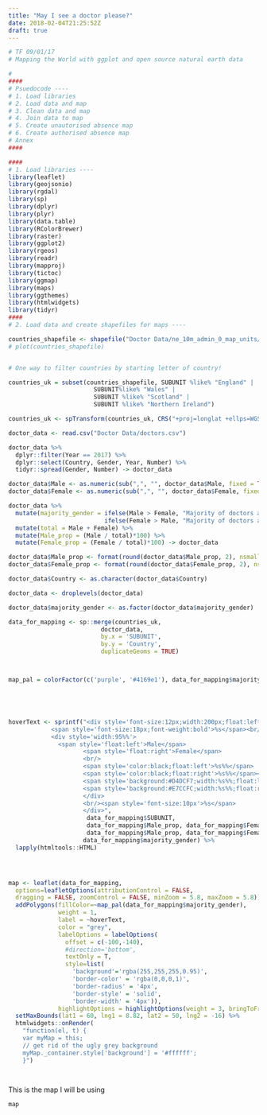```yaml
---
title: "May I see a doctor please?"
date: 2018-02-04T21:25:52Z
draft: true
---
```


```r
# TF 09/01/17
# Mapping the World with ggplot and open source natural earth data

# 
####
# Psuedocode ----
# 1. Load libraries
# 2. Load data and map
# 3. Clean data and map
# 4. Join data to map
# 5. Create unautorised absence map
# 6. Create authorised absence map
# Annex
####

####
# 1. Load libraries ----
library(leaflet)
library(geojsonio)
library(rgdal)
library(sp)
library(dplyr)
library(plyr)
library(data.table)
library(RColorBrewer)
library(raster)
library(ggplot2)
library(rgeos)
library(readr)
library(mapproj)
library(tictoc)
library(ggmap)
library(maps)
library(ggthemes)
library(htmlwidgets)
library(tidyr)
####
# 2. Load data and create shapefiles for maps ----

countries_shapefile <- shapefile("Doctor Data/ne_10m_admin_0_map_units/ne_10m_admin_0_map_units.shp")
# plot(countries_shapefile)


# One way to filter countries by starting letter of country!

countries_uk = subset(countries_shapefile, SUBUNIT %like% "England" | 
                        SUBUNIT%like% "Wales" |
                        SUBUNIT %like% "Scotland" |
                        SUBUNIT %like% "Northern Ireland")

countries_uk <- spTransform(countries_uk, CRS("+proj=longlat +ellps=WGS84"))

doctor_data <- read.csv("Doctor Data/doctors.csv")

doctor_data %>% 
  dplyr::filter(Year == 2017) %>% 
  dplyr::select(Country, Gender, Year, Number) %>%
  tidyr::spread(Gender, Number) -> doctor_data

doctor_data$Male <- as.numeric(sub(",", "", doctor_data$Male, fixed = TRUE))
doctor_data$Female <- as.numeric(sub(",", "", doctor_data$Female, fixed = TRUE))

doctor_data %>%
  mutate(majority_gender = ifelse(Male > Female, "Majority of doctors are male", 
                           ifelse(Female > Male, "Majority of doctors are female", "Gender Equality")))  %>%
  mutate(total = Male + Female) %>%
  mutate(Male_prop = (Male / total)*100) %>%
  mutate(Female_prop = (Female / total)*100) -> doctor_data

doctor_data$Male_prop <- format(round(doctor_data$Male_prop, 2), nsmall = 2)
doctor_data$Female_prop <- format(round(doctor_data$Female_prop, 2), nsmall = 2)

doctor_data$Country <- as.character(doctor_data$Country)

doctor_data <- droplevels(doctor_data)

doctor_data$majority_gender <- as.factor(doctor_data$majority_gender)

data_for_mapping <- sp::merge(countries_uk,
                          doctor_data,
                          by.x = 'SUBUNIT',
                          by.y = 'Country',
                          duplicateGeoms = TRUE)



map_pal = colorFactor(c('purple', '#4169e1'), data_for_mapping$majority_gender)





hoverText <- sprintf("<div style='font-size:12px;width:200px;float:left'>
            <span style='font-size:18px;font-weight:bold'>%s</span><br/> 
            <div style='width:95%%'>
              <span style='float:left'>Male</span>
                     <span style='float:right'>Female</span>
                     <br/>
                     <span style='color:black;float:left'>%s%%</span>
                     <span style='color:black;float:right'>%s%%</span><br clear='all'/>
                     <span style='background:#D4DCF7;width:%s%%;float:left'>&nbsp;</span>
                     <span style='background:#E7CCFC;width:%s%%;float:right'>&nbsp;</span>
                     </div>
                     <br/><span style='font-size:10px'>%s</span>
                     </div>",
                      data_for_mapping$SUBUNIT, 
                      data_for_mapping$Male_prop, data_for_mapping$Female_prop,
                      data_for_mapping$Male_prop, data_for_mapping$Female_prop,
                     data_for_mapping$majority_gender) %>%
  lapply(htmltools::HTML)




map <- leaflet(data_for_mapping,
  options=leafletOptions(attributionControl = FALSE, 
  dragging = FALSE, zoomControl = FALSE, minZoom = 5.8, maxZoom = 5.8)) %>%
  addPolygons(fillColor=~map_pal(data_for_mapping$majority_gender),
              weight = 1,
              label = ~hoverText,
              color = "grey",
              labelOptions = labelOptions(
                offset = c(-100,-140),
                #direction='bottom',
                textOnly = T,
                style=list(
                  'background'='rgba(255,255,255,0.95)',
                  'border-color' = 'rgba(0,0,0,1)',
                  'border-radius' = '4px',
                  'border-style' = 'solid',
                  'border-width' = '4px')),
              highlightOptions = highlightOptions(weight = 3, bringToFront = TRUE)) %>%
  setMaxBounds(lat1 = 60, lng1 = 8.82, lat2 = 50, lng2 = -16) %>%
  htmlwidgets::onRender(
    "function(el, t) {
    var myMap = this;
    // get rid of the ugly grey background
    myMap._container.style['background'] = '#ffffff';
    }") 
    



```

This is the map I will be using


```r
map
```


